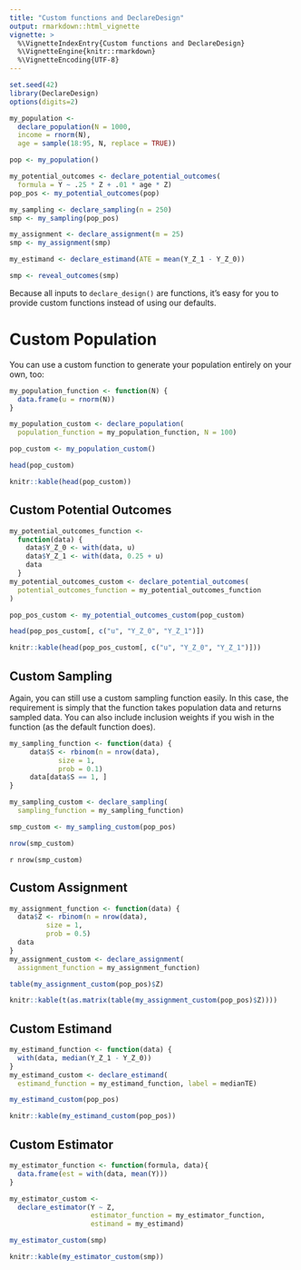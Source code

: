 ```yaml
---
title: "Custom functions and DeclareDesign"
output: rmarkdown::html_vignette
vignette: >
  %\VignetteIndexEntry{Custom functions and DeclareDesign}
  %\VignetteEngine{knitr::rmarkdown}
  %\VignetteEncoding{UTF-8}
---
```


```r
set.seed(42)
library(DeclareDesign)
options(digits=2)

my_population <-
  declare_population(N = 1000,
  income = rnorm(N),
  age = sample(18:95, N, replace = TRUE))

pop <- my_population()

my_potential_outcomes <- declare_potential_outcomes(
  formula = Y ~ .25 * Z + .01 * age * Z)
pop_pos <- my_potential_outcomes(pop)

my_sampling <- declare_sampling(n = 250)
smp <- my_sampling(pop_pos)

my_assignment <- declare_assignment(m = 25)
smp <- my_assignment(smp)

my_estimand <- declare_estimand(ATE = mean(Y_Z_1 - Y_Z_0))

smp <- reveal_outcomes(smp)
```

Because all inputs to `declare_design()` are functions, it's easy for you to provide custom functions instead of using our defaults.

# Custom Population

You can use a custom function to generate your population entirely on your own, too:

```r
my_population_function <- function(N) {
  data.frame(u = rnorm(N))
}

my_population_custom <- declare_population(
  population_function = my_population_function, N = 100)

pop_custom <- my_population_custom()

head(pop_custom)
```
```r
knitr::kable(head(pop_custom))
```

## Custom Potential Outcomes

```r
my_potential_outcomes_function <-
  function(data) {
    data$Y_Z_0 <- with(data, u)
    data$Y_Z_1 <- with(data, 0.25 + u)
    data
  }
my_potential_outcomes_custom <- declare_potential_outcomes(
  potential_outcomes_function = my_potential_outcomes_function
)

pop_pos_custom <- my_potential_outcomes_custom(pop_custom)

head(pop_pos_custom[, c("u", "Y_Z_0", "Y_Z_1")])
```
```r
knitr::kable(head(pop_pos_custom[, c("u", "Y_Z_0", "Y_Z_1")]))
```


## Custom Sampling

Again, you can still use a custom sampling function easily. In this case, the requirement is simply that the function  takes population data and returns sampled data. You can also include inclusion weights if you wish in the function (as the default function does). 

```r
my_sampling_function <- function(data) {
     data$S <- rbinom(n = nrow(data),
            size = 1,
            prob = 0.1)
     data[data$S == 1, ]
}

my_sampling_custom <- declare_sampling(
  sampling_function = my_sampling_function)

smp_custom <- my_sampling_custom(pop_pos)

nrow(smp_custom)
```
`r nrow(smp_custom)`

## Custom Assignment

```r
my_assignment_function <- function(data) {
  data$Z <- rbinom(n = nrow(data),
         size = 1,
         prob = 0.5)
  data
}
my_assignment_custom <- declare_assignment(
  assignment_function = my_assignment_function)

table(my_assignment_custom(pop_pos)$Z)
```
```r
knitr::kable(t(as.matrix(table(my_assignment_custom(pop_pos)$Z))))
```


## Custom Estimand

```r
my_estimand_function <- function(data) {
  with(data, median(Y_Z_1 - Y_Z_0))
}
my_estimand_custom <- declare_estimand(
  estimand_function = my_estimand_function, label = medianTE)

my_estimand_custom(pop_pos)
```
```r
knitr::kable(my_estimand_custom(pop_pos))
```


## Custom Estimator

```r
my_estimator_function <- function(formula, data){
  data.frame(est = with(data, mean(Y)))
}

my_estimator_custom <- 
  declare_estimator(Y ~ Z, 
                    estimator_function = my_estimator_function, 
                    estimand = my_estimand)

my_estimator_custom(smp)
```
```r
knitr::kable(my_estimator_custom(smp))
```
